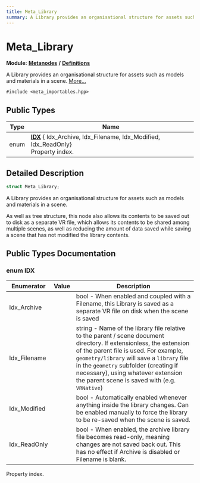 ```yaml
---
title: Meta_Library
summary: A Library provides an organisational structure for assets such as models and materials in a scene. 
---
```


# Meta_Library

**Module:** **[Metanodes](../../modules/metanodes/index.mdx)** **/** **[Definitions](../../modules/metanodes/definitions.mdx)**

A Library provides an organisational structure for assets such as models and materials in a scene.  [More...](#detailed-description)

`#include <meta_importables.hpp>`

## Public Types

| Type           | Name           |
| -------------- | -------------- |
| enum| **[IDX](#enum-idx)** { Idx_Archive, Idx_Filename, Idx_Modified, Idx_ReadOnly}<br />Property index.  |

## Detailed Description

```cpp
struct Meta_Library;
```

A Library provides an organisational structure for assets such as models and materials in a scene. 

As well as tree structure, this node also allows its contents to be saved out to disk as a separate VR file, which allows its contents to be shared among multiple scenes, as well as reducing the amount of data saved while saving a scene that has not modified the library contents. 

## Public Types Documentation

### enum IDX

| Enumerator | Value | Description |
| ---------- | ----- | ----------- |
| Idx_Archive | | bool - When enabled and coupled with a Filename, this Library is saved as a separate VR file on disk when the scene is saved   |
| Idx_Filename | | string - Name of the library file relative to the parent / scene document directory. If extensionless, the extension of the parent file is used. For example, `geometry/library` will save a `library` file in the `geometry` subfolder (creating if necessary), using whatever extension the parent scene is saved with (e.g. `VRNative`)   |
| Idx_Modified | | bool - Automatically enabled whenever anything inside the library changes. Can be enabled manually to force the library to be re-saved when the scene is saved.   |
| Idx_ReadOnly | | bool - When enabled, the archive library file becomes read-only, meaning changes are not saved back out. This has no effect if Archive is disabled or Filename is blank.   |

Property index. 
